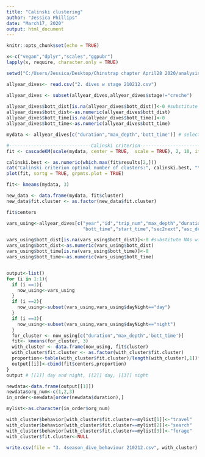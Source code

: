 ```yaml
---
title: "Calinski clustering"
author: "Jessica Phillips"
date: "March17, 2020"
output: html_document
---
```


```r
knitr::opts_chunk$set(echo = TRUE)

x<-c("vegan","dplyr","scales","ggpubr")
lapply(x, require, character.only = TRUE)
```


```r
setwd("C:/Users/Jessica/Desktop/Chinstrap chapter April28 2020/analysis/3 chinstrap code Sept27 2019")

allyear_dives<- read.csv("2. dives w stage 210212.csv")

allyear_dives <- subset(allyear_dives,allyear_dives$stage!="creche")
 
allyear_dives$bott_dist[is.na(allyear_dives$bott_dist)]<-0 #substitute NAs with zero
allyear_dives$bott_dist<-as.numeric(allyear_dives$bott_dist)
allyear_dives$bott_time[is.na(allyear_dives$bott_time)]<-0
allyear_dives$bott_time<-as.numeric(allyear_dives$bott_time)

mydata <- allyear_dives[c("duration","max_depth",'bott_time')] # select the needed rows

#------------------------------Calinski criterion---------------------------------------------
fit <- cascadeKM(scale(mydata, center = TRUE,  scale = TRUE), 2, 10, iter = 1000)

calinski.best <- as.numeric(which.max(fit$results[2,]))
cat("Calinski criterion optimal number of clusters:", calinski.best, "\n")
plot(fit, sortg = TRUE, grpmts.plot = TRUE)

fit<- kmeans(mydata, 3)

new_data <- data.frame(mydata, fit$cluster)
new_data$fit.cluster <- as.factor(new_data$fit.cluster)

fit$centers
```



```r
vars_using<-allyear_dives[c("year","id","trip_num","max_depth","duration","bott_dist",
                            "bott_time","start_time","sec2next","asc_desc_time","dayNight","stage","start_mass_kg","end_mass_kg")]

vars_using$bott_dist[is.na(vars_using$bott_dist)]<-0 #substitute NAs with zero
vars_using$bott_dist<-as.numeric(vars_using$bott_dist)
vars_using$bott_time[is.na(vars_using$bott_time)]<-0
vars_using$bott_time<-as.numeric(vars_using$bott_time)


output<-list()
for (i in 1:1){ 
  if (i ==1){
    now_using<-vars_using
  }
  if (i ==2){
    now_using<-subset(vars_using,vars_using$dayNight=="day")
  }
  if (i ==3){
    now_using<-subset(vars_using,vars_using$dayNight=="night")
  }
  for_cluster <- now_using[c("duration","max_depth",'bott_time')]
  fit<- kmeans(for_cluster, 3)
  with_cluster <- data.frame(now_using, fit$cluster)
  with_cluster$fit.cluster <- as.factor(with_cluster$fit.cluster)
  proportion<-table(with_cluster$fit.cluster)/length(with_cluster[,1])*100
  output[[i]]<-cbind(fit$centers,proportion)
} 
output # [[1]] day and night, [[2]] day, [[3]] night

newdata<-data.frame(output[[1]])
newdata$org_num<-c(1,2,3)
in_order<-newdata[order(newdata$duration),]

mylist<-as.character(in_order$org_num)

with_cluster$behavior[with_cluster$fit.cluster==mylist[1]]<-"travel"
with_cluster$behavior[with_cluster$fit.cluster==mylist[2]]<-"search"
with_cluster$behavior[with_cluster$fit.cluster==mylist[3]]<-"forage"
with_cluster$fit.cluster<-NULL

write.csv(file = "3. 4season_dive_behaviour 210212.csv", with_cluster)

```